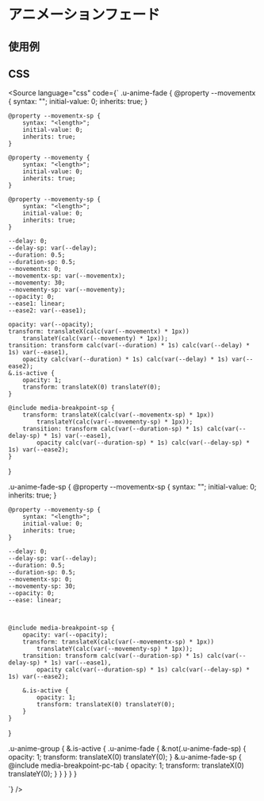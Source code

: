 
<Meta of={Stories} />

# アニメーションフェード

## 使用例

<Canvas of={Stories.base} />

## CSS
<Source
  language="css"
  code={`
.u-anime-fade {
    @property --movementx {
        syntax: "<length>";
        initial-value: 0;
        inherits: true;
    }

    @property --movementx-sp {
        syntax: "<length>";
        initial-value: 0;
        inherits: true;
    }

    @property --movementy {
        syntax: "<length>";
        initial-value: 0;
        inherits: true;
    }

    @property --movementy-sp {
        syntax: "<length>";
        initial-value: 0;
        inherits: true;
    }

    --delay: 0;
    --delay-sp: var(--delay);
    --duration: 0.5;
    --duration-sp: 0.5;
    --movementx: 0;
    --movementx-sp: var(--movementx);
    --movementy: 30;
    --movementy-sp: var(--movementy);
    --opacity: 0;
    --ease1: linear;
    --ease2: var(--ease1);

    opacity: var(--opacity);
    transform: translateX(calc(var(--movementx) * 1px))
        translateY(calc(var(--movementy) * 1px));
    transition: transform calc(var(--duration) * 1s) calc(var(--delay) * 1s) var(--ease1),
        opacity calc(var(--duration) * 1s) calc(var(--delay) * 1s) var(--ease2);
    &.is-active {
        opacity: 1;
        transform: translateX(0) translateY(0);
    }

    @include media-breakpoint-sp {
        transform: translateX(calc(var(--movementx-sp) * 1px))
            translateY(calc(var(--movementy-sp) * 1px));
        transition: transform calc(var(--duration-sp) * 1s) calc(var(--delay-sp) * 1s) var(--ease1),
            opacity calc(var(--duration-sp) * 1s) calc(var(--delay-sp) * 1s) var(--ease2);
    }
}

.u-anime-fade-sp {
    @property --movementx-sp {
        syntax: "<length>";
        initial-value: 0;
        inherits: true;
    }

    @property --movementy-sp {
        syntax: "<length>";
        initial-value: 0;
        inherits: true;
    }

    --delay: 0;
    --delay-sp: var(--delay);
    --duration: 0.5;
    --duration-sp: 0.5;
    --movementx-sp: 0;
    --movementy-sp: 30;
    --opacity: 0;
    --ease: linear;



    @include media-breakpoint-sp {
        opacity: var(--opacity);
        transform: translateX(calc(var(--movementx-sp) * 1px))
            translateY(calc(var(--movementy-sp) * 1px));
        transition: transform calc(var(--duration-sp) * 1s) calc(var(--delay-sp) * 1s) var(--ease1),
            opacity calc(var(--duration-sp) * 1s) calc(var(--delay-sp) * 1s) var(--ease2);

        &.is-active {
            opacity: 1;
            transform: translateX(0) translateY(0);
        }
    }
}

.u-anime-group {
    &.is-active {
        .u-anime-fade {
            &:not(.u-anime-fade-sp) {
                opacity: 1;
                transform: translateX(0) translateY(0);
            }
            &.u-anime-fade-sp {
                @include media-breakpoint-pc-tab {
                    opacity: 1;
                    transform: translateX(0) translateY(0);
                }
            }
        }
    }
}


  `}
/>



